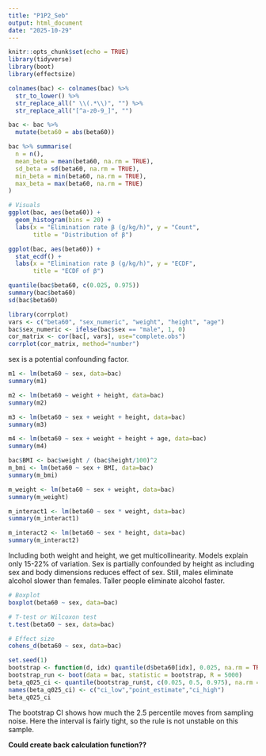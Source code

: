 ```yaml
---
title: "P1P2_Seb"
output: html_document
date: "2025-10-29"
---
```


```r
knitr::opts_chunk$set(echo = TRUE)
library(tidyverse)
library(boot)
library(effectsize)
```

```r
colnames(bac) <- colnames(bac) %>%
  str_to_lower() %>%
  str_replace_all(" \\(.*\\)", "") %>%
  str_replace_all("[^a-z0-9_]", "")

bac <- bac %>%
  mutate(beta60 = abs(beta60))

```

```r
bac %>% summarise(
  n = n(),
  mean_beta = mean(beta60, na.rm = TRUE),
  sd_beta = sd(beta60, na.rm = TRUE),
  min_beta = min(beta60, na.rm = TRUE),
  max_beta = max(beta60, na.rm = TRUE)
)

# Visuals
ggplot(bac, aes(beta60)) +
  geom_histogram(bins = 20) +
  labs(x = "Elimination rate β (g/kg/h)", y = "Count",
       title = "Distribution of β")

ggplot(bac, aes(beta60)) +
  stat_ecdf() +
  labs(x = "Elimination rate β (g/kg/h)", y = "ECDF",
       title = "ECDF of β")

```

```r
quantile(bac$beta60, c(0.025, 0.975))
summary(bac$beta60)
sd(bac$beta60)
```

```r
library(corrplot)
vars <- c("beta60", "sex_numeric", "weight", "height", "age")
bac$sex_numeric <- ifelse(bac$sex == "male", 1, 0)
cor_matrix <- cor(bac[, vars], use="complete.obs")
corrplot(cor_matrix, method="number")
```

sex is a potential confounding factor. 

```r
m1 <- lm(beta60 ~ sex, data=bac)
summary(m1)

m2 <- lm(beta60 ~ weight + height, data=bac)
summary(m2)

m3 <- lm(beta60 ~ sex + weight + height, data=bac)
summary(m3)

m4 <- lm(beta60 ~ sex + weight + height + age, data=bac)
summary(m4)

bac$BMI <- bac$weight / (bac$height/100)^2
m_bmi <- lm(beta60 ~ sex + BMI, data=bac)
summary(m_bmi)

m_weight <- lm(beta60 ~ sex + weight, data=bac)
summary(m_weight)

m_interact1 <- lm(beta60 ~ sex * weight, data=bac)
summary(m_interact1)

m_interact2 <- lm(beta60 ~ sex * height, data=bac)
summary(m_interact2)
```

Including both weight and height, we get multicollinearity. Models explain only 15-22% of variation. Sex is partially confounded by height as including sex and body dimensions reduces effect of sex. Still, males eliminate alcohol slower than females. Taller people eliminate alcohol faster. 

```r
# Boxplot
boxplot(beta60 ~ sex, data=bac)

# T-test or Wilcoxon test
t.test(beta60 ~ sex, data=bac)

# Effect size
cohens_d(beta60 ~ sex, data=bac)
```




```r
set.seed(1)
bootstrap <- function(d, idx) quantile(d$beta60[idx], 0.025, na.rm = TRUE)
bootstrap_run <- boot(data = bac, statistic = bootstrap, R = 5000)
beta_q025_ci <- quantile(bootstrap_run$t, c(0.025, 0.5, 0.975), na.rm = TRUE)
names(beta_q025_ci) <- c("ci_low","point_estimate","ci_high")
beta_q025_ci
```

The bootstrap CI shows how much the 2.5 percentile moves from sampling noise. Here the interval is fairly tight, so the rule is not unstable on this sample.  

**Could create back calculation function??**

